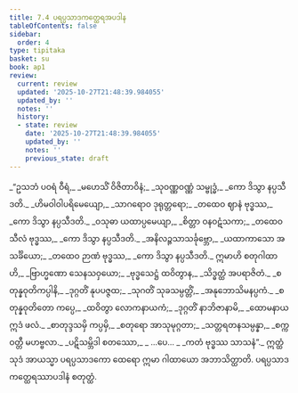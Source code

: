 ```yaml
---
title: 7.4 ပရပ္ပသာဒကတ္ထေရအပဒါန
tableOfContents: false
sidebar:
  order: 4
type: tipitaka
basket: su
book: ap1
review:
  current: review
  updated: '2025-10-27T21:48:39.984055'
  updated_by: ''
  notes: ''
  history:
  - state: review
    date: '2025-10-27T21:48:39.984055'
    updated_by: ''
    notes: ''
    previous_state: draft
---
```



<ReviewStatus review={frontmatter.review} showDetails={true} />

<HypothesisAnnotation frontmatter={frontmatter} />

<DynamicBreadcrumb />

<Division number="20" book="ap1" e="ch" v="20" p="126">

<Paragraph number="1516" type="verses" book="ap1">
_“ဥသဘံ ပဝရံ ဝီရံ,_  
_မဟေသိံ ဝိဇိတာဝိနံ;_  
_သုဝဏ္ဏဝဏ္ဏံ သမ္ဗုဒ္ဓံ,_  
_ကော ဒိသွာ နပ္ပသီဒတိ._  

</Paragraph>

</Division>
<Division number="21" book="ap1" e="ch" v="20" p="126">

<Paragraph number="1517" type="verses" book="ap1">
_ဟိမဝါဝါပရိမေယျော,_  
_သာဂရောဝ ဒုရုတ္တရော;_  
_တထေဝ ဈာနံ ဗုဒ္ဓဿ,_  
_ကော ဒိသွာ နပ္ပသီဒတိ._  

</Paragraph>

</Division>
<Division number="22" book="ap1" e="ch" v="20" p="126">

<Paragraph number="1518" type="verses" book="ap1">
_ဝသုဓာ ယထာပ္ပမေယျာ,_  
_စိတ္တာ ဝနဝဋံသကာ;_  
_တထေဝ သီလံ ဗုဒ္ဓဿ,_  
_ကော ဒိသွာ နပ္ပသီဒတိ._  

</Paragraph>

</Division>
<Division number="23" book="ap1" e="ch" v="20" p="126">

<Paragraph number="1519" type="verses" book="ap1">
_အနိလဉ္ဇသာသင်္ခုဗ္ဘော,_  
_ယထာကာသော အသင်္ခိယော;_  
_တထေဝ ဉာဏံ ဗုဒ္ဓဿ,_  
_ကော ဒိသွာ နပ္ပသီဒတိ._  

</Paragraph>

</Division>
<Division number="24" book="ap1" e="ch" v="20" p="126">

<Paragraph number="1520" type="verses" book="ap1">
ဣမာဟိ စတုဂါထာဟိ,_  
_ဗြာဟ္မဏော သေနသဝှယော;_  
_ဗုဒ္ဓသေဋ္ဌံ ထဝိတွာန,_  
_သိဒ္ဓတ္ထံ အပရာဇိတံ._  

</Paragraph>

</Division>
<Division number="25" book="ap1" e="ch" v="20" p="126">

<Paragraph number="1521" type="verses" book="ap1">
_စတုန္နဝုတိကပ္ပါနိ,_  
_ဒုဂ္ဂတိံ နုပပဇ္ဇထ;_  
_သုဂတိံ သုခသမ္ပတ္တိံ,_  
_အနုဘောသိမနပ္ပကံ._  

</Paragraph>

</Division>
<Division number="26" book="ap1" e="ch" v="20" p="126">

<Paragraph number="1522" type="verses" book="ap1">
_စတုန္နဝုတိတော ကပ္ပေ,_  
_ထဝိတွာ လောကနာယကံ;_  
_ဒုဂ္ဂတိံ နာဘိဇာနာမိ,_  
_ထောမနာယ ဣဒံ ဖလံ._  

</Paragraph>

</Division>
<Division number="27" book="ap1" e="ch" v="20" p="126">

<Paragraph number="1523" type="verses" book="ap1">
_စာတုဒ္ဒသမှိ ကပ္ပမှိ,_  
_စတုရော အာသုမုဂ္ဂတာ;_  
_သတ္တရတနသမ္ပန္နာ,_  
_စက္ကဝတ္တီ မဟဗ္ဗလာ._  

</Paragraph>

</Division>
<Division number="28" book="ap1" e="ch" v="20" p="126">

<Paragraph number="1524" type="verses" book="ap1">
_ပဋိသမ္ဘိဒါ စတဿော,_  
_ …ပေ… _  
_ကတံ ဗုဒ္ဓဿ သာသနံ”._  

</Paragraph>

<Paragraph number="1525" book="ap1">
ဣတ္ထံ သုဒံ အာယသ္မာ ပရပ္ပသာဒကော ထေရော ဣမာ ဂါထာယော အဘာသိတ္ထာတိ.

</Paragraph>
</Division>

<Paragraph number="1526" type="center" book="ap1">
ပရပ္ပသာဒကတ္ထေရဿာပဒါနံ စတုတ္ထံ.
</Paragraph>